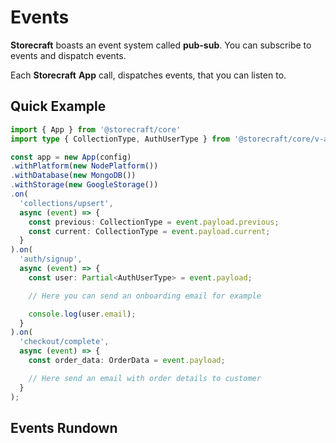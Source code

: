 # Events

**Storecraft** boasts an event system called **pub-sub**. You can subscribe to
events and dispatch events.

Each **Storecraft** **App** call, dispatches events, that you can listen to.

## Quick Example

```ts
import { App } from '@storecraft/core'
import type { CollectionType, AuthUserType } from '@storecraft/core/v-api'

const app = new App(config)
.withPlatform(new NodePlatform())
.withDatabase(new MongoDB())
.withStorage(new GoogleStorage())
.on(
  'collections/upsert',
  async (event) => {
    const previous: CollectionType = event.payload.previous;
    const current: CollectionType = event.payload.current;
  }
).on(
  'auth/signup',
  async (event) => {
    const user: Partial<AuthUserType> = event.payload;

    // Here you can send an onboarding email for example

    console.log(user.email);
  }
).on(
  'checkout/complete',
  async (event) => {
    const order_data: OrderData = event.payload;

    // Here send an email with order details to customer
  }
);

```

## Events Rundown

<EventsTable />